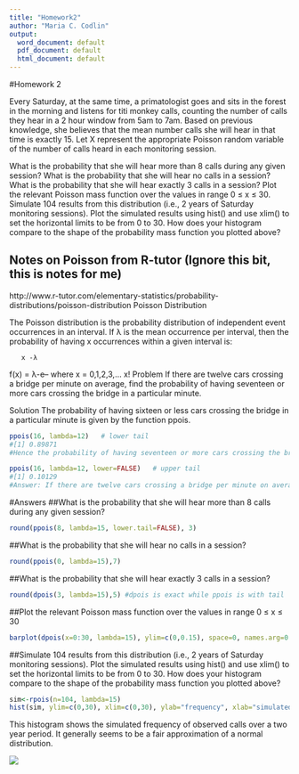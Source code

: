 ```yaml
---
title: "Homework2"
author: "Maria C. Codlin"
output:
  word_document: default
  pdf_document: default
  html_document: default
---
```


#Homework 2

Every Saturday, at the same time, a primatologist goes and sits in the forest in the morning and listens for titi monkey calls, counting the number of calls they hear in a 2 hour window from 5am to 7am. 
  Based on previous knowledge, she believes that the mean number calls she will hear in that time is exactly 15. 
  Let X represent the appropriate Poisson random variable of the number of calls heard in each monitoring session.

What is the probability that she will hear more than 8 calls during any given session?
What is the probability that she will hear no calls in a session?
What is the probability that she will hear exactly 3 calls in a session?
Plot the relevant Poisson mass function over the values in range 0 ≤ x ≤ 30.
Simulate 104 results from this distribution (i.e., 2 years of Saturday monitoring sessions).
Plot the simulated results using hist() and use xlim() to set the horizontal limits to be from 0 to 30. How does your histogram compare to the shape of the probability mass function you plotted above?

## Notes on Poisson from R-tutor (Ignore this bit, this is notes for me)
http://www.r-tutor.com/elementary-statistics/probability-distributions/poisson-distribution
Poisson Distribution

The Poisson distribution is the probability distribution of independent event occurrences in an interval. If λ is the mean occurrence per interval, then the probability of having x occurrences within a given interval is:

       x -λ
f(x) = λ-e-- where x = 0,1,2,3,...
        x!
Problem
If there are twelve cars crossing a bridge per minute on average, find the probability of having seventeen or more cars crossing the bridge in a particular minute.

Solution
The probability of having sixteen or less cars crossing the bridge in a particular minute is given by the function ppois.
```r
ppois(16, lambda=12)   # lower tail 
#[1] 0.89871
#Hence the probability of having seventeen or more cars crossing the bridge in a minute is in the upper tail of the probability density function.

ppois(16, lambda=12, lower=FALSE)   # upper tail 
#[1] 0.10129
#Answer: If there are twelve cars crossing a bridge per minute on average, the probability of having seventeen or more cars crossing the bridge in a particular minute is 10.1%.
```
#Answers
##What is the probability that she will hear more than 8 calls during any given session?
```r
round(ppois(8, lambda=15, lower.tail=FALSE), 3)
```
##What is the probability that she will hear no calls in a session?
```r
round(ppois(0, lambda=15),7)
```
##What is the probability that she will hear exactly 3 calls in a session?
```r
round(dpois(3, lambda=15),5) #dpois is exact while ppois is with tail
```
##Plot the relevant Poisson mass function over the values in range 0 ≤ x ≤ 30
```r
barplot(dpois(x=0:30, lambda=15), ylim=c(0,0.15), space=0, names.arg=0:30, ylab="Probability", xlab="# of calls", col=rainbow(20))
```

##Simulate 104 results from this distribution (i.e., 2 years of Saturday monitoring sessions). Plot the simulated results using hist() and use xlim() to set the horizontal limits to be from 0 to 30. How does your histogram compare to the shape of the probability mass function you plotted above?

```r
sim<-rpois(n=104, lambda=15)
hist(sim, ylim=c(0,30), xlim=c(0,30), ylab="frequency", xlab="simulated observed call count", main="simulated frequency of call counts", col="aquamarine") 
```
 
This histogram shows the simulated frequency of observed calls over a two year period. It generally seems to be a fair approximation of a normal distribution.



![](https://i.pinimg.com/736x/62/50/37/625037b4315feedcfdce605448b86711--t-rex-jokes-t-rex-humor.jpg)
